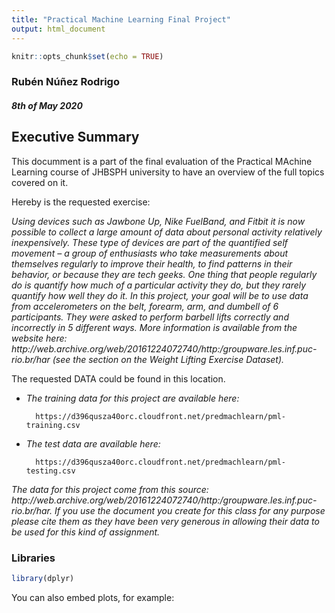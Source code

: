 ```yaml
---
title: "Practical Machine Learning Final Project"
output: html_document
---
```


```r
knitr::opts_chunk$set(echo = TRUE)
```

### Rubén Núñez Rodrigo

#### *8th of May 2020*

## Executive Summary

This documment is a part of the final evaluation of the Practical MAchine Learning course of JHBSPH university to have an overview of the full topics covered on it.

Hereby is the requested exercise:

*Using devices such as Jawbone Up, Nike FuelBand, and Fitbit it is now possible to collect a large amount of data about personal activity relatively inexpensively. These type of devices are part of the quantified self movement – a group of enthusiasts who take measurements about themselves regularly to improve their health, to find patterns in their behavior, or because they are tech geeks. One thing that people regularly do is quantify how much of a particular activity they do, but they rarely quantify how well they do it. In this project, your goal will be to use data from accelerometers on the belt, forearm, arm, and dumbell of 6 participants. They were asked to perform barbell lifts correctly and incorrectly in 5 different ways. More information is available from the website here: http://web.archive.org/web/20161224072740/http:/groupware.les.inf.puc-rio.br/har (see the section on the Weight Lifting Exercise Dataset).*

The requested DATA could be found in this location.

- *The training data for this project are available here:*

        https://d396qusza40orc.cloudfront.net/predmachlearn/pml-training.csv

- *The test data are available here:*

        https://d396qusza40orc.cloudfront.net/predmachlearn/pml-testing.csv

*The data for this project come from this source: http://web.archive.org/web/20161224072740/http:/groupware.les.inf.puc-rio.br/har. If you use the document you create for this class for any purpose please cite them as they have been very generous in allowing their data to be used for this kind of assignment.*

### Libraries
```r
library(dplyr)
```      
You can also embed plots, for example:

```r

```

